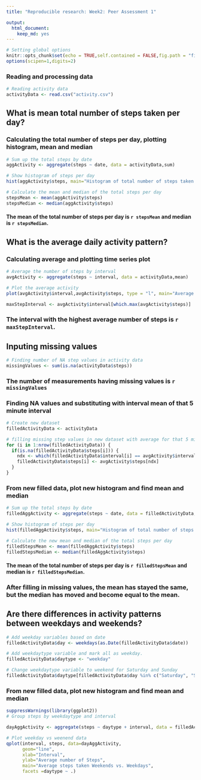 ```yaml
---
title: "Reproducible research: Week2: Peer Assessment 1"

output: 
  html_document: 
    keep_md: yes
---
```


```r
# Setting global options
knitr::opts_chunk$set(echo = TRUE,self.contained = FALSE,fig.path = "figures/")
options(scipen=1,digits=2)

```

### Reading and processing data
```r
# Reading activity data
activityData <- read.csv("activity.csv")
```


## What is mean total number of steps taken per day?

### Calculating the total number of steps per day, plotting histogram, mean and median
```r
# Sum up the total steps by date
aggActivity <- aggregate(steps ~ date, data = activityData,sum)

# Show histogram of steps per day
hist(aggActivity$steps, main="Histogram of total number of steps taken each day", xlab="Total steps each day", ylab="Count")

# Calculate the mean and median of the total steps per day
stepsMean <- mean(aggActivity$steps)
stepsMedian <- median(aggActivity$steps)

```
#### The mean of the total number of steps per day is `r stepsMean` and median is `r stepsMedian`.


## What is the average daily activity pattern?

### Calculating average and plotting time series plot

```r
# Average the number of steps by interval
avgActivity <- aggregate(steps ~ interval, data = activityData,mean)

# Plot the average activity
plot(avgActivity$interval,avgActivity$steps, type = "l", main="Average steps taken during 5 minute interval", xlab="Interval",ylab = "Average steps taken")

maxStepInterval <- avgActivity$interval[which.max(avgActivity$steps)]
```
### The interval with the highest average number of steps is `r maxStepInterval`.


## Inputing missing values
```r
# Finding number of NA step values in activity data
missingValues <- sum(is.na(activityData$steps))
```
### The number of measurements having missing values is `r missingValues`

### Finding NA values and substituting with interval mean of that 5 minute interval
```r
# Create new dataset
filledActivityData <- activityData

# filling missing step values in new dataset with average for that 5 minute interval
for (i in 1:nrow(filledActivityData)) {
  if(is.na(filledActivityData$steps[i])) {
    ndx <- which(filledActivityData$interval[i] == avgActivity$interval)
    filledActivityData$steps[i] <- avgActivity$steps[ndx]
  }
}
```

### From new filled data, plot new histogram and find mean and median
```r
# Sum up the total steps by date
filledAggActivity <- aggregate(steps ~ date, data = filledActivityData,sum)

# Show histogram of steps per day
hist(filledAggActivity$steps, main="Histogram of total number of steps taken each day", xlab="Total steps each day", ylab="Count")  

# Calculate the new mean and median of the total steps per day
filledStepsMean <- mean(filledAggActivity$steps)
filledStepsMedian <- median(filledAggActivity$steps)

```

#### The mean of the total number of steps per day is `r filledStepsMean` and median is `r filledStepsMedian`.

### After filling in missing values, the mean has stayed the same, but the median has moved and become equal to the mean.


## Are there differences in activity patterns between weekdays and weekends?
```r
# Add weekday variables based on date
filledActivityData$day <- weekdays(as.Date(filledActivityData$date))

# Add weekdaytype variable and mark all as weekday.
filledActivityData$daytype <- "weekday"

# Change weekdaytype variable to weekend for Saturday and Sunday
filledActivityData$daytype[filledActivityData$day %in% c("Saturday", "Sunday")] <- "weekend"

```

### From new filled data, plot new histogram and find mean and median
```r
suppressWarnings(library(ggplot2))
# Group steps by weekdaytype and interval

dayAggActivity <- aggregate(steps ~ daytype + interval, data = filledActivityData,mean)

# Plot weekday vs weenend data
qplot(interval, steps, data=dayAggActivity,
      geom="line",
      xlab="Interval",
      ylab="Average number of Steps",
      main="Average steps taken Weekends vs. Weekdays",
      facets =daytype ~ .)
```
